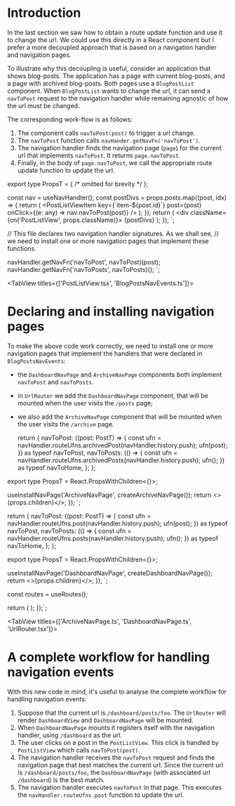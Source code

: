 # Introduction

In the last section we saw how to obtain a route update function and use it to change the url.
We could use this directly in a React component but I prefer a more decoupled approach that is based
on a navigation handler and navigation pages.

To illustrate why this decoupling is useful, consider an application that shows blog-posts. The application
has a page with current blog-posts, and a page with archived blog-posts. Both pages use a `BlogPostList`
component. When `BlogPostList` wants to change the url, it can send a `navToPost` request to the
navigation handler while remaining agnostic of how the url must be changed.

The corresponding work-flow is as follows:

1. The component calls `navToPost(post)` to trigger a url change.
2. The `navToPost` function calls `navHander.getNavFn('navToPost')`.
3. The navigation handler finds the navigation page (`page`) for the current url that implements `navToPost`.
   It returns `page.navToPost`.
4. Finally, in the body of `page.navToPost`, we call the appropriate route update function to update the url.


export type PropsT = { /* omitted for brevity */ };

  const nav = useNavHandler<typeof BlogPostsNavEvents>();
  const postDivs = props.posts.map((post, idx) => {
    return (
      <PostListViewItem
        key={\`item-\$\{post.id\}\`}
        post={post}
        onClick={(e: any) => nav.navToPost(post)}
      />
    );
  });
  return (
    <div className={cn('PostListView', props.className)}>
      {postDivs}
    </div>
  );
});
`;

// This file declares two navigation handler signatures. As we shall see,
// we need to install one or more navigation pages that implement these functions.


  navHandler.getNavFn('navToPost', navToPost)(post);
  navHandler.getNavFn('navToPosts', navToPosts)();
`;

<TabView titles={['PostListView.tsx', 'BlogPostsNavEvents.ts']}>
  <CodeSnippet code={code1} />
  <CodeSnippet code={code2} />
</TabView>

# Declaring and installing navigation pages

To make the above code work correctly, we need to install one or more navigation pages
that implement the handlers that were declared in `BlogPostsNavEvents`:

- the `DashboardNavPage` and `ArchiveNavPage` components both implement `navToPost` and `navToPosts`.
- in `UrlRouter` we add the `DashboardNavPage` component, that will be mounted when the user
  visits the `/posts` page;
- we also add the `ArchiveNavPage` component that will be mounted when the user visits the
  `/archive` page.


  return {
    navToPost: ((post: PostT) => {
      const ufn = navHandler.routeUfns.archivedPost(navHandler.history.push);
      ufn(post);
    }) as typeof navToPost,
    navToPosts: (() => {
      const ufn = navHandler.routeUfns.archivedPosts(navHandler.history.push);
      ufn();
    }) as typeof navToHome,
  };
};

export type PropsT = React.PropsWithChildren<{}>;

  useInstallNavPage('ArchiveNavPage', createArchiveNavPage());
  return <>{props.children}</>;
});
`;


  return {
    navToPost: ((post: PostT) => {
      const ufn = navHandler.routeUfns.post(navHandler.history.push);
      ufn(post);
    }) as typeof navToPost,
    navToPosts: (() => {
      const ufn = navHandler.routeUfns.posts(navHandler.history.push);
      ufn();
    }) as typeof navToHome,
  };
};

export type PropsT = React.PropsWithChildren<{}>;

  useInstallNavPage('DashboardNavPage', createDashboardNavPage());
  return <>{props.children}</>;
});
`;

  const routes = useRoutes();

  return (
    <Switch>
      <DashboardNavPage>
        <Route path={routes.dashboard()}>
          <DashboardView />
        </Route>
      </DashboardNavPage>
      <ArchiveNavPage>
        <Route path={routes.archive()}>
          <ArchiveView />
        </Route>
      </ArchiveNavPage>
    </Switch>
  );
});`;

<TabView titles={['ArchiveNavPage.ts', 'DashboardNavPage.ts', 'UrlRouter.tsx']}>
  <CodeSnippet code={code3} />
  <CodeSnippet code={code4} />
  <CodeSnippet code={code5} />
</TabView>

# A complete workflow for handling navigation events

With this new code in mind, it's useful to analyse the complete workflow for handling navigation
events:

1. Suppose that the current url is `/dashboard/posts/foo`. The `UrlRouter` will render `DashboardView` and `DashboardNavPage`
   will be mounted.
2. When `DashboardNavPage` mounts it registers itself with the navigation handler, using `/dashboard` as the url.
3. The user clicks on a post in the `PostListView`. This click is handled by `PostListView` which calls `navToPost(post)`.
4. The navigation handler receives the `navToPost` request and finds the navigation page that best matches the current url.
   Since the current url is `/dashboard/posts/foo`, the `DashboardNavPage` (with associated url `/dashboard`) is the best match.
5. The navigation handler executes `navToPost` in that page. This executes the `navHandler.routeUfns.post`
   function to update the url.
